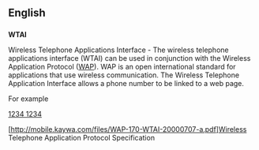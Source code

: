 ==English==

==={{initialism}}===
'''WTAI'''

Wireless Telephone Applications Interface - The wireless telephone applications interface (WTAI) can be used in conjunction with the Wireless Application Protocol ([[WAP]]).  WAP is an open international standard for applications that use wireless communication.  The Wireless Telephone Application Interface allows a phone number to be linked to a web page.  

For example

<a href="wtai://wp/mc;1234 1234">1234 1234</a>

[http://mobile.kaywa.com/files/WAP-170-WTAI-20000707-a.pdf]Wireless Telephone Application Protocol Specification